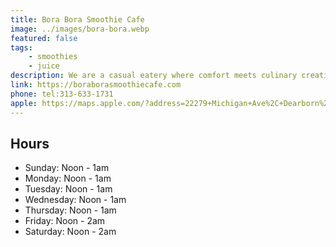 ```yaml
---
title: Bora Bora Smoothie Cafe
image: ../images/bora-bora.webp
featured: false
tags:
    - smoothies
    - juice
description: We are a casual eatery where comfort meets culinary creativity, offering a diverse menu that satisfies all appetites.
link: https://boraborasmoothiecafe.com
phone: tel:313-633-1731
apple: https://maps.apple.com/?address=22279+Michigan+Ave%2C+Dearborn%2C+MI+48124%2C+United+States&auid=7339778304017897249&ll=42.3047419%2C-83.2493965&lsp=9902&q=Bora+Bora+Smoothie+Cafe
---
```


## Hours

- Sunday: Noon - 1am
- Monday: Noon - 1am
- Tuesday: Noon - 1am
- Wednesday: Noon - 1am
- Thursday: Noon - 1am
- Friday: Noon - 2am
- Saturday: Noon - 2am